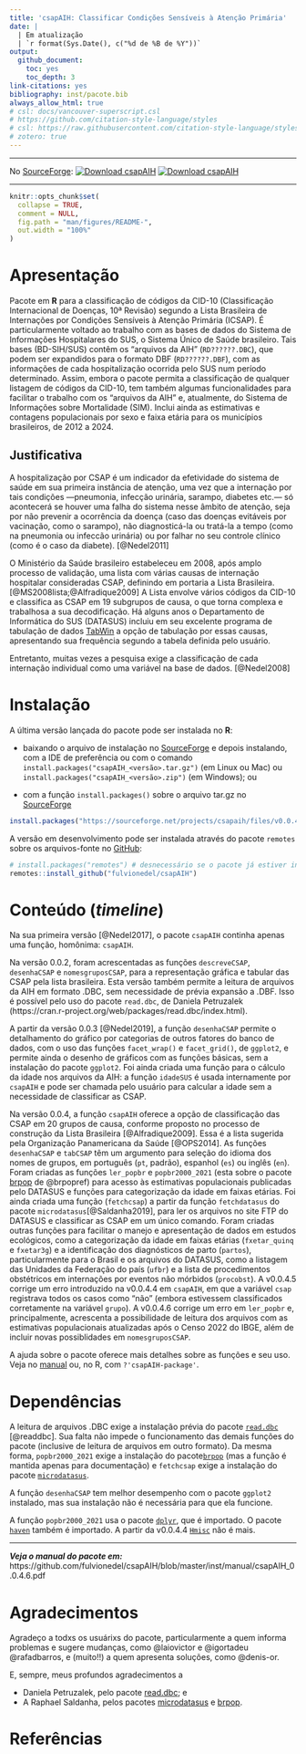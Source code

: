 ```yaml
---
title: 'csapAIH: Classificar Condições Sensíveis à Atenção Primária'
date: | 
  | Em atualização
  | `r format(Sys.Date(), c("%d de %B de %Y"))`
output: 
  github_document:
    toc: yes
    toc_depth: 3
link-citations: yes
bibliography: inst/pacote.bib
always_allow_html: true
# csl: docs/vancouver-superscript.csl
# https://github.com/citation-style-language/styles
# csl: https://raw.githubusercontent.com/citation-style-language/styles/master/research-institute-for-nature-and-forest.csl
# zotero: true
---
```



---

No [SourceForge](https://sourceforge.net/projects/csapaih/): 
[![Download csapAIH](https://img.shields.io/sourceforge/dt/csapaih.svg)](https://sourceforge.net/projects/csapaih/files/latest/download) 
[![Download csapAIH](https://img.shields.io/sourceforge/dm/csapaih.svg)](https://sourceforge.net/projects/csapaih/files/latest/download)

---


```r
knitr::opts_chunk$set(
  collapse = TRUE,
  comment = NULL,
  fig.path = "man/figures/README-",
  out.width = "100%"
)
```

# Apresentação

Pacote em **R** para a classificação de códigos da CID-10 (Classificação Internacional de Doenças, 10ª Revisão) segundo a Lista Brasileira de Internações por Condições Sensíveis à Atenção Primária (ICSAP). É particularmente voltado ao trabalho com as bases de dados do Sistema de Informações Hospitalares do SUS, o Sistema Único de Saúde brasileiro. Tais bases (BD-SIH/SUS) contêm os "arquivos da AIH" (`RD??????.DBC`), que podem ser expandidos para o formato DBF (`RD??????.DBF`), com as informações de cada hospitalização ocorrida pelo SUS num período determinado. Assim, embora o pacote permita a classificação de qualquer listagem de códigos da CID-10, tem também algumas funcionalidades para facilitar o trabalho com os "arquivos da AIH" e, atualmente, do Sistema de Informações sobre Mortalidade (SIM). Inclui ainda as estimativas e contagens populacionais por sexo e faixa etária para os municípios brasileiros, de 2012 a 2024.

## Justificativa

A hospitalização por CSAP é um indicador da efetividade do sistema de saúde em sua primeira instância de atenção, uma vez que a internação por tais condições ---pneumonia, infecção urinária, sarampo, diabetes etc.---  só acontecerá se houver uma falha do sistema nesse âmbito de atenção, seja por não prevenir a ocorrência da doença (caso das doenças evitáveis por vacinação, como o sarampo), não diagnosticá-la ou tratá-la a tempo (como na pneumonia ou infeccão urinária) ou por falhar no seu controle clínico (como é o caso da diabete). [@Nedel2011]

O Ministério da Saúde brasileiro estabeleceu em 2008, após amplo processo de validação, uma lista com várias causas de internação hospitalar consideradas CSAP, definindo em portaria a Lista Brasileira. [@MS2008lista;@Alfradique2009] A Lista envolve vários códigos da CID-10 e classifica as CSAP em 19 subgrupos de causa, o que torna complexa e trabalhosa a sua decodificação. Há alguns anos o Departamento de Informática do SUS (DATASUS) incluiu em seu excelente programa de tabulação de dados [TabWin](https://datasus.saude.gov.br/transferencia-de-arquivos/) a opção de tabulação por essas causas, apresentando sua frequência segundo a tabela definida pelo usuário.

Entretanto, muitas vezes a pesquisa exige a classificação de cada internação individual como uma variável na base de dados. [@Nedel2008] 

# Instalação

A última versão lançada do pacote pode ser instalada no **R**:

  * baixando o arquivo de instalação no [SourceForge](https://sourceforge.net/projects/csapaih/) e depois instalando, com a IDE de preferência ou com o comando `install.packages("csapAIH_<versão>.tar.gz")` (em Linux ou Mac) ou `install.packages("csapAIH_<versão>.zip")` (em Windows); ou
  
  * com a função `install.packages()` sobre o arquivo tar.gz no [SourceForge](https://sourceforge.net/projects/csapaih/files/)

```r
install.packages("https://sourceforge.net/projects/csapaih/files/v0.0.4.6/v0.0.4.6%20source%20code.zip/download", type = "source", repos = NULL) 
```

A versão em desenvolvimento pode ser instalada através do pacote `remotes` sobre os arquivos-fonte no [GitHub](https://github.com/fulvionedel/csapAIH):

```r
# install.packages("remotes") # desnecessário se o pacote já estiver instalado
remotes::install_github("fulvionedel/csapAIH")
```


# Conteúdo (_timeline_)

Na sua primeira versão [@Nedel2017], o pacote `csapAIH` continha apenas uma função, homônima: `csapAIH`. 

Na versão 0.0.2, foram acrescentadas as funções `descreveCSAP`, `desenhaCSAP` e `nomesgruposCSAP`, para a representação gráfica e tabular das CSAP pela lista brasileira. Esta versão também permite a leitura de arquivos da AIH em formato .DBC, sem necessidade de prévia expansão a .DBF. Isso é possível pelo uso do pacote `read.dbc`, de Daniela Petruzalek (https://cran.r-project.org/web/packages/read.dbc/index.html). 

A partir da versão 0.0.3 [@Nedel2019], a função `desenhaCSAP` permite o detalhamento do gráfico por categorias de outros fatores do banco de dados, com o uso das funções `facet_wrap()` e `facet_grid()`, de `ggplot2`, e permite ainda o desenho de gráficos com as funções básicas, sem a instalação do pacote `ggplot2`. Foi ainda criada uma função para o cálculo da idade nos arquivos da AIH: a função `idadeSUS` é usada internamente por `csapAIH` e pode ser chamada pelo usuário para calcular a idade sem a necessidade de classificar as CSAP.

Na versão 0.0.4, a função `csapAIH` oferece a opção de classificação das CSAP em 20 grupos de causa, conforme proposto no processo de construção da Lista Brasileira [@Alfradique2009]. Essa é a lista sugerida pela Organização Panamericana da Saúde [@OPS2014]. As funções `desenhaCSAP` e `tabCSAP` têm um argumento para seleção do idioma dos nomes de grupos, em português (`pt`, padrão), espanhol (`es`) ou inglês (`en`).
Foram criadas as funções `ler_popbr` e `popbr2000_2021` (esta sobre o pacote [brpop](https://cran.r-project.org/package=brpop) de @brpopref) para acesso às estimativas populacionais publicadas pelo DATASUS e funções para categorização da idade em faixas etárias. Foi ainda criada uma função (`fetchcsap`) a partir da função `fetchdatasus` do pacote `microdatasus`[@Saldanha2019], para ler os arquivos no site FTP do DATASUS e classificar as CSAP em um único comando. Foram criadas outras funções para facilitar o manejo e apresentação de dados em estudos ecológicos, como a categorização da idade em faixas etárias (`fxetar_quinq` e `fxetar3g`) e a identificação dos diagnósticos de parto (`partos`), particularmente para o Brasil e os arquivos do DATASUS, como a listagem das Unidades da Federação do país (`ufbr`) e a lista de procedimentos obstétricos em internações por eventos não mórbidos (`procobst`). A v0.0.4.5 corrige um erro introduzido na v0.0.4.4 em `csapAIH`, em que a variável `csap` registrava todos os casos como "não" (embora estivessem classificados corretamente na variável `grupo`). A v0.0.4.6 corrige um erro em `ler_popbr` e, principalmente, acrescenta a possibilidade de leitura dos arquivos com as estimativas populacionais atualizadas após o Censo 2022 do IBGE, além de incluir novas possiblidades em `nomesgruposCSAP`.

A ajuda sobre o pacote oferece mais detalhes sobre as funções e seu uso. Veja no [manual](https://github.com/fulvionedel/csapAIH/blob/master/docs/csapAIH_0.0.4.6.pdf) ou, no R, com `?'csapAIH-package'`.


# Dependências

A leitura de arquivos .DBC exige a instalação prévia do pacote [`read.dbc`](https://cran.r-project.org/web/packages/read.dbc/index.html) [@readdbc]. Sua falta não impede o funcionamento das demais funções do pacote (inclusive de leitura de arquivos em outro formato). Da mesma forma,  `popbr2000_2021` exige a instalação do pacote[`brpop`](https://rfsaldanha.github.io/brpop/) (mas a função é mantida apenas para documentação) e  `fetchcsap` exige a instalação do pacote [`microdatasus`](https://github.com/rfsaldanha/microdatasus). 

A função `desenhaCSAP` tem melhor desempenho com o pacote `ggplot2` instalado, mas sua instalação não é necessária para que ela funcione. 

A função `popbr2000_2021` usa o pacote [`dplyr`](https://cran.r-project.org/package=dplyr), que é importado. O pacote [`haven`](https://cran.r-project.org/package=haven) também é importado. A partir da v0.0.4.4 [`Hmisc`](https://cran.r-project.org/web/packages/Hmisc/index.html) não é mais.
<!-- O código da função `???` é escrito com a função de encadeamento de comandos  ("_piping_") própria do R ("|>") e seu uso exige, portanto, R>=4.1.0 (espero não gerar outro problema como [esse](https://github.com/fulvionedel/csapAIH/issues/5). -->

---
***Veja o manual do pacote em:*** 
https://github.com/fulvionedel/csapAIH/blob/master/inst/manual/csapAIH_0.0.4.6.pdf

<!-- You'll still need to render `README.Rmd` regularly, to keep `README.md` up-to-date. `devtools::build_readme()` is handy for this. You could also use GitHub Actions to re-render `README.Rmd` every time you push. An example workflow can be found here: <https://github.com/r-lib/actions/tree/v1/examples>. -->


# Agradecimentos

Agradeço a todxs os usuárixs do pacote, particularmente a quem informa problemas e sugere mudanças, como \@laiovictor e \@igortadeu \@rafadbarros, e (muito!!) a quem apresenta soluções, como \@denis-or. 

E, sempre, meus profundos agradecimentos a  

  - Daniela Petruzalek, pelo pacote [read.dbc](https://cran.r-project.org/web/packages/read.dbc/index.html); e
  - A Raphael Saldanha, pelos pacotes [microdatasus](https://github.com/rfsaldanha/microdatasus) e [brpop](https://github.com/rfsaldanha/brpop).


# Referências

